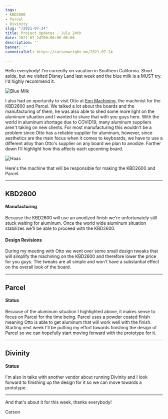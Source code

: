 ```yaml
---
tags:
- KBD2600
- Parcel
- Divinity
slug: "/2021-07-24"
title: Project Updates - July 24th
date: 2021-07-24T00:00:00-06:00
description: ''
banner: ''
canonicalUrl: https://carsonwright.me/2021-07-24

---
```

Hello everybody! I'm currently on vacation in Southern California. Short aside, but we visited Disney Land last week and the blue milk is a MUST try. I'd highly recommend it.

![Blue Milk](./bluemilk.jpeg)

I also had an oportunity to visit Otto at [Eon Machining](https://www.instagram.com/eon_machining/), the machinist for the KBD2600 and Parcel. We talked a lot about the boards and the manufacturing of them, he was also able to shed some more light on the aluminum situation and I wanted to share that with you guys here. With the world in aluminum shortage due to COVID19, many aluminum suppliers aren't taking on new clients. For most manufacturing this wouldn't be a problem since Otto has a reliable supplier for aluminum, however, since aesthetics are the main focus when it comes to keyboards, we have to use a different alloy than Otto's supplier on any board we plan to anodize. Farther down I'll highlight how this affects each upcoming board.

![Haas](./haas.jpeg)

Here's the machine that will be responsible for making the KBD2600 and Parcel.

***

## KBD2600

#### Manufacturing

Because the KBD2600 will use an anodized finish we're unfortunately still stuck waiting for aluminum. Once the world wide aluminum situation stabilizes we'll be able to proceed with the KBD2600.

#### Design Revisions

During my meeting with Otto we went over some small design tweaks that will simplify the machining on the KBD2600 and therefore lower the price for you guys. The tweaks are all simple and won't have a substantial effect on the overall look of the board.

***

## Parcel

#### Status

Because of the aluminum situation I highlighted above, it makes sense to focus on Parcel for the time being. Parcel uses a powder coated finish meaning Otto is able to get aluminum that will work well with the finish. Starting next week I'll be putting my effort towards finishing the design of Parcel so we can hopefully start moving forward with the prototype for it.

***

## Divinity

#### Status

I'm also in talks with another vendor about running Divinity and I look forward to finishing up the design for it so we can move towards a prototype.

***

And that's about it for this week, thanks everybody!

Carson
